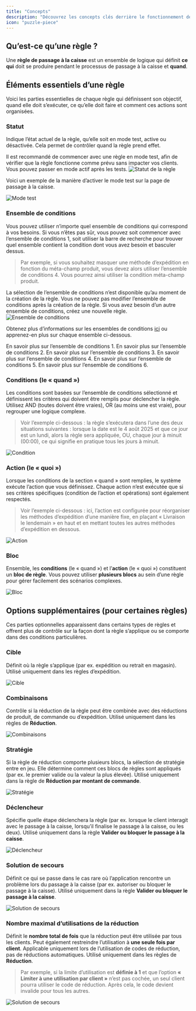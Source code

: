 ```yaml
---
title: "Concepts"
description: "Découvrez les concepts clés derrière le fonctionnement de BeSure Checkout Rules pour personnaliser et contrôler votre expérience de passage à la caisse Shopify."
icon: "puzzle-piece"
---
```


## Qu’est-ce qu’une règle ?

Une **règle de passage à la caisse** est un ensemble de logique qui définit **ce qui** doit se produire pendant le processus de passage à la caisse et **quand**.

## Éléments essentiels d’une règle

Voici les parties essentielles de chaque règle qui définissent son objectif, quand elle doit s’exécuter, ce qu’elle doit faire et comment ces actions sont organisées.

### Statut

Indique l’état actuel de la règle, qu’elle soit en mode test, active ou désactivée. Cela permet de contrôler quand la règle prend effet.

<Tip>
  Il est recommandé de commencer avec une règle en mode test, afin de vérifier
  que la règle fonctionne comme prévu sans impacter vos clients. Vous pouvez
  passer en mode actif après les tests.
</Tip>

<img src="/images/concepts/rule-status.webp" alt="Statut de la règle" />

Voici un exemple de la manière d’activer le mode test sur la page de passage à la caisse.

<Frame>
  <img src="/images/concepts/testing.webp" alt="Mode test" />
</Frame>

### Ensemble de conditions

Vous pouvez utiliser n’importe quel ensemble de conditions qui correspond à vos besoins. Si vous n’êtes pas sûr, vous pouvez soit commencer avec l’ensemble de conditions 1, soit utiliser la barre de recherche pour trouver quel ensemble contient la condition dont vous avez besoin et basculer dessus.

> Par exemple, si vous souhaitez masquer une méthode d’expédition en fonction du méta-champ produit, vous devez alors utiliser l’ensemble de conditions 4. Vous pourrez ainsi utiliser la condition méta-champ produit.

<Warning>
  La sélection de l’ensemble de conditions n’est disponible qu’au moment de la
  création de la règle. Vous ne pouvez pas modifier l’ensemble de conditions après
  la création de la règle. Si vous avez besoin d’un autre ensemble de conditions,
  créez une nouvelle règle.
</Warning>

<img src="/images/concepts/condition-set.webp" alt="Ensemble de conditions" />

Obtenez plus d’informations sur les ensembles de conditions [ici](/guides/fr/essentials/condition-sets/introduction) ou apprenez-en plus sur chaque ensemble ci-dessous.

<CardGroup cols={3}>
  <Card
    title="Ensemble de conditions 1"
    icon="1"
    href="/guides/fr/essentials/condition-sets/condition-set-1"
  >
    En savoir plus sur l’ensemble de conditions 1.
  </Card>
  <Card
    title="Ensemble de conditions 2"
    icon="2"
    href="/guides/fr/essentials/condition-sets/condition-set-2"
  >
    En savoir plus sur l’ensemble de conditions 2.
  </Card>
  <Card
    title="Ensemble de conditions 3"
    icon="3"
    href="/guides/fr/essentials/condition-sets/condition-set-3"
  >
    En savoir plus sur l’ensemble de conditions 3.
  </Card>
  <Card
    title="Ensemble de conditions 4"
    icon="4"
    href="/guides/fr/essentials/condition-sets/condition-set-4"
  >
    En savoir plus sur l’ensemble de conditions 4.
  </Card>
  <Card
    title="Ensemble de conditions 5"
    icon="5"
    href="/guides/fr/essentials/condition-sets/condition-set-5"
  >
    En savoir plus sur l’ensemble de conditions 5.
  </Card>
  <Card
    title="Ensemble de conditions 6"
    icon="6"
    href="/guides/fr/essentials/condition-sets/condition-set-6"
  >
    En savoir plus sur l’ensemble de conditions 6.
  </Card>
</CardGroup>

### Conditions (le « quand »)

Les conditions sont basées sur l’ensemble de conditions sélectionné et définissent les critères qui doivent être remplis pour déclencher la règle. Utilisez AND (toutes doivent être vraies), OR (au moins une est vraie), pour regrouper une logique complexe.

> Voir l’exemple ci-dessous : la règle s’exécutera dans l’une des deux situations suivantes : lorsque la date est le 4 août 2025 et que ce jour est un lundi, alors la règle sera appliquée, OU, chaque jour à minuit (00:00), ce qui signifie en pratique tous les jours à minuit.

<img src="/images/concepts/condition.webp" alt="Condition" />

### Action (le « quoi »)

Lorsque les conditions de la section « quand » sont remplies, le système exécute l’action que vous définissez. Chaque action n’est exécutée que si ses critères spécifiques (condition de l’action et opérations) sont également respectés.

> Voir l’exemple ci-dessous : ici, l’action est configurée pour réorganiser les méthodes d’expédition d’une manière fixe, en plaçant « Livraison le lendemain » en haut et en mettant toutes les autres méthodes d’expédition en dessous.

<img src="/images/concepts/action.webp" alt="Action" />

### Bloc

Ensemble, les **conditions** (le « quand ») et l’**action** (le « quoi ») constituent un **bloc de règle**. Vous pouvez utiliser **plusieurs blocs** au sein d’une règle pour gérer facilement des scénarios complexes.

<img src="/images/concepts/block.webp" alt="Bloc" />

## Options supplémentaires (pour certaines règles)

Ces parties optionnelles apparaissent dans certains types de règles et offrent plus de contrôle sur la façon dont la règle s’applique ou se comporte dans des conditions particulières.

### Cible

Définit où la règle s’applique (par ex. expédition ou retrait en magasin). Utilisé uniquement dans les règles d’expédition.

<img src="/images/concepts/target.webp" alt="Cible" />

### Combinaisons

Contrôle si la réduction de la règle peut être combinée avec des réductions de produit, de commande ou d’expédition. Utilisé uniquement dans les règles de **Réduction**.

<img src="/images/concepts/combinations.webp" alt="Combinaisons" />

### Stratégie

Si la règle de réduction comporte plusieurs blocs, la sélection de stratégie entre en jeu. Elle détermine comment ces blocs de règles sont appliqués (par ex. le premier valide ou la valeur la plus élevée). Utilisé uniquement dans la règle de **Réduction par montant de commande**.

<img src="/images/concepts/strategy.webp" alt="Stratégie" />

### Déclencheur

Spécifie quelle étape déclenchera la règle (par ex. lorsque le client interagit avec le passage à la caisse, lorsqu’il finalise le passage à la caisse, ou les deux). Utilisé uniquement dans la règle **Valider ou bloquer le passage à la caisse**.

<img src="/images/concepts/trigger.webp" alt="Déclencheur" />

### Solution de secours

Définit ce qui se passe dans le cas rare où l’application rencontre un problème lors du passage à la caisse (par ex. autoriser ou bloquer le passage à la caisse). Utilisé uniquement dans la règle **Valider ou bloquer le passage à la caisse**.

<img src="/images/concepts/fallback.webp" alt="Solution de secours" />

### Nombre maximal d’utilisations de la réduction

Définit le **nombre total de fois** que la réduction peut être utilisée par tous les clients. Peut également restreindre l’utilisation à **une seule fois par client**. Applicable uniquement lors de l’utilisation de codes de réduction, pas de réductions automatiques. Utilisé uniquement dans les règles de **Réduction**.

> Par exemple, si la limite d’utilisation est **définie à 1** et que l’option **« Limiter à une utilisation par client »** n’est pas cochée, un seul client pourra utiliser le code de réduction. Après cela, le code devient invalide pour tous les autres.

<img src="/images/concepts/maximum-discount-uses.webp" alt="Solution de secours" />
